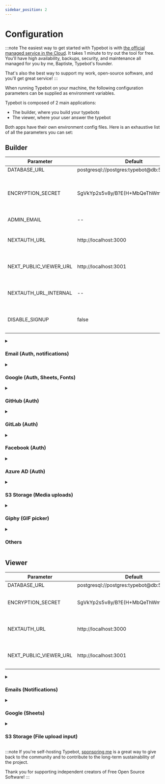```yaml
---
sidebar_position: 2
---
```



# Configuration

:::note
The easiest way to get started with Typebot is with [the official managed service in the Cloud](https://app.typebot.io). It takes 1 minute to try out the tool for free. You'll have high availability, backups, security, and maintenance all managed for you by me, Baptiste, Typebot's founder.

That's also the best way to support my work, open-source software, and you'll get great service!
:::

When running Typebot on your machine, the following configuration parameters can be supplied as environment variables.

Typebot is composed of 2 main applications:

- The builder, where you build your typebots
- The viewer, where your user answer the typebot

Both apps have their own environment config files. Here is an exhaustive list of all the parameters you can set:

## Builder

| Parameter              | Default                                       | Description                                                                                                                                                                                                                                 |
| ---------------------- | --------------------------------------------- | ------------------------------------------------------------------------------------------------------------------------------------------------------------------------------------------------------------------------------------------- |
| DATABASE_URL           | postgresql://postgres:typebot@db:5432/typebot | The database URL                                                                                                                                                                                                                            |
| ENCRYPTION_SECRET      | SgVkYp2s5v8y/B?E(H+MbQeThWmZq4t6              | A 256-bit key used to encrypt sensitive data. It is strongly recommended to [generate](https://www.allkeysgenerator.com/Random/Security-Encryption-Key-Generator.aspx) a new one. The secret should be the same between builder and viewer. |
| ADMIN_EMAIL            | --                                            | The email that will get a "Pro" plan on user creation                                                                                                                                                                                       |
| NEXTAUTH_URL           | http://localhost:3000                         | The builder base URL. Should be the publicly accessible URL (i.e. `https://typebot.domain.com`)                                                                                                                                             |
| NEXT_PUBLIC_VIEWER_URL | http://localhost:3001                         | The viewer base URL. Should be the publicly accessible URL (i.e. `https://bot.domain.com`)                                                                                                                                                  |
| NEXTAUTH_URL_INTERNAL  | --                                            | The internal builder base URL. You have to set it only when `NEXTAUTH_URL` isn't publicly accessible                                                                                                                                        |
| DISABLE_SIGNUP         | false                                         | To disable new sign ups but still be able to sign in with existing users or admin email                                                                                                                                                     |

<details><summary><h3>Email (Auth, notifications)</h3></summary>
<p>

Used for sending email notifications and authentication

| Parameter             | Default | Description                                                                                |
| --------------------- | ------- | ------------------------------------------------------------------------------------------ |
| SMTP_USERNAME         | --      | SMTP username                                                                              |
| SMTP_PASSWORD         | --      | SMTP password                                                                              |
| SMTP_HOST             | --      | SMTP host. (i.e. `smtp.host.com`)                                                          |
| SMTP_PORT             | 25      | SMTP port                                                                                  |
| NEXT_PUBLIC_SMTP_FROM | -       | From name and email (i.e. `'Typebot Notifications' <notifications@host.com>`)              |
| SMTP_AUTH_DISABLED    | false   | To disable the authentication by email but still use the provided config for notifications |

</p></details>

<details><summary><h3>Google (Auth, Sheets, Fonts)</h3></summary>
<p>

Used authentication in the builder and for the Google Sheets integration step. Make sure to set the required scopes (`userinfo.email`, `spreadsheets`, `drive.readonly`) in your console
The Authorization callback URL should be `$NEXTAUTH_URL/api/auth/callback/google`

| Parameter            | Default | Description                                   |
| -------------------- | ------- | --------------------------------------------- |
| GOOGLE_CLIENT_ID     | --      | The Client ID from the Google API Console     |
| GOOGLE_CLIENT_SECRET | --      | The Client secret from the Google API Console |

Used for Google Fonts:

| Parameter                  | Default | Description                             |
| -------------------------- | ------- | --------------------------------------- |
| NEXT_PUBLIC_GOOGLE_API_KEY | --      | The API Key from the Google API Console |

</p></details>

<details><summary><h3>GitHub (Auth)</h3></summary>
<p>

Used for authenticating with GitHub. By default, it uses the credentials of a Typebot-dev app.

You can create your own GitHub OAuth app [here](https://github.com/settings/developers). The Authorization callback URL should be `$NEXTAUTH_URL/api/auth/callback/github`

| Parameter            | Default | Description                                                                 |
| -------------------- | ------- | --------------------------------------------------------------------------- |
| GITHUB_CLIENT_ID     | --      | Application client ID. Also used to check if it is enabled in the front-end |
| GITHUB_CLIENT_SECRET | --      | Application secret                                                          |

</p></details>

<details><summary><h3>GitLab (Auth)</h3></summary>
<p>

Used for authenticating with GitLab.
Follow the official GitLab guide for creating OAuth2 applications [here](https://docs.gitlab.com/ee/integration/oauth_provider.html).
The Authorization callback URL should be `$NEXTAUTH_URL/api/auth/callback/gitlab`

| Parameter              | Default            | Description                                                                          |
| ---------------------- | ------------------ | ------------------------------------------------------------------------------------ | --- |
| GITLAB_CLIENT_ID       | --                 | Application client ID. Also used to check if it is enabled in the front-end          |
| GITLAB_CLIENT_SECRET   | --                 | Application secret                                                                   |
| GITLAB_BASE_URL        | https://gitlab.com | Base URL of the GitLab instance                                                      |     |
| GITLAB_REQUIRED_GROUPS | --                 | Comma-separated list of groups the user has to be a direct member of, e.g. `foo,bar` |
| GITLAB_NAME            | GitLab             | Name of the GitLab instance, used for the SSO Login Button                           |

</p></details>

<details><summary><h3>Facebook (Auth)</h3></summary>
<p>

You can create your own Facebook OAuth app [here](https://developers.facebook.com/apps/create/).
The Authorization callback URL should be `$NEXTAUTH_URL/api/auth/callback/facebook`

| Parameter              | Default | Description                                                                 |
| ---------------------- | ------- | --------------------------------------------------------------------------- |
| FACEBOOK_CLIENT_ID     | --      | Application client ID. Also used to check if it is enabled in the front-end |
| FACEBOOK_CLIENT_SECRET | --      | Application secret                                                          |

</p></details>

<details><summary><h3>Azure AD (Auth)</h3></summary>
<p>

If you are using [Azure Active Directory](https://azure.microsoft.com/en-us/services/active-directory/) for the authentication you can set the following environment variables.
The Authorization callback URL should be `$NEXTAUTH_URL/api/auth/callback/azure-ad`

| Parameter              | Default | Description                                                   |
| ---------------------- | ------- | ------------------------------------------------------------- |
| AZURE_AD_CLIENT_ID     | --      | Application client ID                                         |
| AZURE_AD_CLIENT_SECRET | --      | Application client secret. Can be obtained from Azure Portal. |
| AZURE_AD_TENANT_ID     | --      | Azure Tenant ID                                               |

</p></details>

<details><summary><h3>S3 Storage (Media uploads)</h3></summary>
<p>

Used for uploading images, videos, etc... It can be any S3 compatible object storage service (Minio, Digital Oceans Space, AWS S3...)

| Parameter     | Default | Description                                                    |
| ------------- | ------- | -------------------------------------------------------------- |
| S3_ACCESS_KEY | --      | S3 access key. Also used to check if upload feature is enabled |
| S3_SECRET_KEY | --      | S3 secret key.                                                 |
| S3_BUCKET     | typebot | Name of the bucket where assets will be uploaded in.           |
| S3_PORT       | --      | S3 Host port number                                            |
| S3_ENDPOINT   | --      | S3 secret key.                                                 |
| S3_SSL        | true    | Use SSL when establishing the connection.                      |
| S3_REGION     | --      | S3 region.                                                     |

Your bucket must have the following policy that tells S3 to allow public read when an object is located under the public folder:

```json
{
  "Version": "2012-10-17",
  "Statement": [
    {
      "Sid": "PublicRead",
      "Effect": "Allow",
      "Principal": "*",
      "Action": "s3:GetObject",
      "Resource": "arn:aws:s3:::<BUCKET_NAME>/public/*"
    }
  ]
}
```

You also need to configure CORS so that an object can be uploaded from the browser:

```json
[
  {
    "AllowedHeaders": ["*"],
    "AllowedMethods": ["PUT", "POST"],
    "AllowedOrigins": ["*"],
    "ExposeHeaders": ["ETag"]
  }
]
```

</p></details>

<details><summary><h3>Giphy (GIF picker)</h3></summary>
<p>

Used to search for GIF. You can create a Giphy app [here](https://developers.giphy.com/dashboard/)

| Parameter                 | Default | Description   |
| ------------------------- | ------- | ------------- |
| NEXT_PUBLIC_GIPHY_API_KEY | --      | Giphy API key |

</p></details>

<details><summary><h3>Others</h3></summary>
<p>

The [official Typebot managed service](https://app.typebot.io/) uses other services such as [Stripe](https://stripe.com/) for processing payments, [Sentry](https://sentry.io/) for tracking bugs and [Sleekplan](https://sleekplan.com/) for user feedbacks.

The related environment variables are listed here but you are probably not interested in these if you self-host Typebot.

<details><summary><h4>Stripe</h4></summary>
<p>

| Parameter                     | Default | Description            |
| ----------------------------- | ------- | ---------------------- |
| NEXT_PUBLIC_STRIPE_PUBLIC_KEY | --      | Stripe public key      |
| STRIPE_SECRET_KEY             | --      | Stripe secret key      |
| STRIPE_PRICE_USD_ID           | --      | Pro plan USD price id  |
| STRIPE_PRICE_EUR_ID           | --      | Pro plan EUR price id  |
| STRIPE_PRICE_TEAM_USD_ID      | --      | Team plan USD price id |
| STRIPE_PRICE_TEAM_EUR_ID      | --      | Team plan EUR price id |
| STRIPE_WEBHOOK_SECRET         | --      | Stripe Webhook secret  |

</p></details>

<details><summary><h4>Sentry</h4></summary>
<p>

| Parameter              | Default | Description                            |
| ---------------------- | ------- | -------------------------------------- |
| NEXT_PUBLIC_SENTRY_DSN | --      | Sentry DSN                             |
| SENTRY_AUTH_TOKEN      | --      | Used to upload sourcemaps on app build |
| SENTRY_PROJECT         | --      | Sentry project name                    |
| SENTRY_ORG             | --      | Sentry organization name               |

These can also be added to the `viewer` environment

</p></details>

<details><summary><h4>Vercel (custom domains)</h4></summary>
<p>

| Parameter                  | Default | Description                                     |
| -------------------------- | ------- | ----------------------------------------------- |
| VERCEL_TOKEN               | --      | Vercel API token                                |
| VERCEL_VIEWER_PROJECT_NAME | --      | The name of the viewer project in Vercel        |
| VERCEL_TEAM_ID             | --      | Vercel team ID that contains the viewer project |

</p></details>

<details><summary><h4>Sleekplan</h4></summary>
<p>

| Parameter         | Default | Description                                                              |
| ----------------- | ------- | ------------------------------------------------------------------------ |
| SLEEKPLAN_SSO_KEY | --      | Sleekplan SSO key used to automatically authenticate a user in Sleekplan |

</p></details>

<details><summary><h4>Internal Webhooks</h4></summary>
<p>

| Parameter                | Default | Description                                                                                   |
| ------------------------ | ------- | --------------------------------------------------------------------------------------------- |
| USER_CREATED_WEBHOOK_URL | --      | Webhook URL called whenever a new user is created (used for importing a new SendGrid contact) |

</p></details>

</p></details>

## Viewer

| Parameter              | Default                                       | Description                                                                                                                                                                       |
| ---------------------- | --------------------------------------------- | --------------------------------------------------------------------------------------------------------------------------------------------------------------------------------- |
| DATABASE_URL           | postgresql://postgres:typebot@db:5432/typebot | The database URL                                                                                                                                                                  |
| ENCRYPTION_SECRET      | SgVkYp2s5v8y/B?E(H+MbQeThWmZq4t6              | A 256-bit key used to encrypt sensitive data. It is strongly recommended to [generate](https://www.allkeysgenerator.com/Random/Security-Encryption-Key-Generator.aspx) a new one. |
| NEXTAUTH_URL           | http://localhost:3000                         | The builder base URL. Should be the publicly accessible URL (i.e. `https://typebot.domain.com`)                                                                                   |
| NEXT_PUBLIC_VIEWER_URL | http://localhost:3001                         | The viewer base URL. Should be the publicly accessible URL (i.e. `https://bot.domain.com`)                                                                                        |

<details><summary><h3>Emails (Notifications)</h3></summary>
<p>

Used for sending email notifications and authentication

| Parameter     | Default | Description                                                                     |
| ------------- | ------- | ------------------------------------------------------------------------------- |
| SMTP_USERNAME | --      | SMTP username                                                                   |
| SMTP_PASSWORD | --      | SMTP password                                                                   |
| SMTP_HOST     | --      | SMTP host. (i.e. `smtp.host.com`)                                               |
| SMTP_PORT     | 25      | SMTP port                                                                       |
| SMTP_FROM     | -       | From name and email (i.e. `'Typebot Notifications' <notifications@typebot.io>`) |

</p></details>

<details><summary><h3>Google (Sheets)</h3></summary>
<p>

Used when executing a Google Sheets block. Make sure to set the required scopes (`userinfo.email`, `spreadsheets`, `drive.readonly`) in your console

| Parameter            | Default | Description                                   |
| -------------------- | ------- | --------------------------------------------- |
| GOOGLE_CLIENT_ID     | --      | The Client ID from the Google API Console     |
| GOOGLE_CLIENT_SECRET | --      | The Client secret from the Google API Console |

</p></details>

<details><summary><h3>S3 Storage (File upload input)</h3></summary>
<p>

Used for the file upload input. It can be any S3 compatible object storage service (Minio, Digital Oceans Space, AWS S3...)

| Parameter     | Default | Description                                                    |
| ------------- | ------- | -------------------------------------------------------------- |
| S3_ACCESS_KEY | --      | S3 access key. Also used to check if upload feature is enabled |
| S3_SECRET_KEY | --      | S3 secret key.                                                 |
| S3_BUCKET     | typebot | Name of the bucket where assets will be uploaded in.           |
| S3_PORT       | --      | S3 Host port number                                            |
| S3_ENDPOINT   | --      | S3 secret key.                                                 |
| S3_SSL        | true    | Use SSL when establishing the connection.                      |
| S3_REGION     | --      | S3 region.                                                     |

Your bucket must have the following policy that tells S3 to allow public read when an object is located under the public folder:

</p></details>

:::note
If you're self-hosting Typebot, [sponsoring me](https://github.com/sponsors/baptisteArno) is a great way to give back to the community and to contribute to the long-term sustainability of the project.

<SponsorButton />

Thank you for supporting independent creators of Free Open Source Software!
:::
